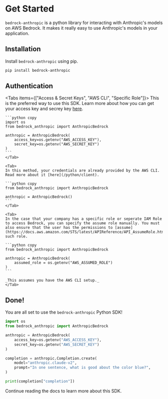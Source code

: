 
# Get Started

`bedrock-anthropic` is a python library for interacting with Anthropic's models on AWS Bedrock. It makes it really easy to use Anthropic's models in your application.

## Installation

Install `bedrock-anthropic` using pip.

```bash
pip install bedrock-anthropic
```

## Authentication

<Tabs items={["Access & Secret Keys", "AWS CLI", "Specific Role"]}>
    <Tab>
    This is the preferred way to use this SDK. Learn more about how you can get your access key and secrey key [here](/python/client).

    ```python copy
    import os
    from bedrock_anthropic import AnthropicBedrock

    anthropic = AnthropicBedrock(
        access_key=os.getenv("AWS_ACCESS_KEY"),
        secret_key=os.getenv("AWS_SECRET_KEY")
    )
    ```
    </Tab>

    <Tab>
    In this method, your credentials are already provided by the AWS CLI. Read more about it [here](/python/client).

    ```python copy
    from bedrock_anthropic import AnthropicBedrock

    anthropic = AnthropicBedrock()
    ```
    </Tab>

    <Tab>
    In the case that your company has a specific role or seperate IAM Role to access Bedrock, you can specify the assume role manually. You must also ensure that the user has the permissions to [assume](https://docs.aws.amazon.com/STS/latest/APIReference/API_AssumeRole.html) such role.

    ```python copy
    from bedrock_anthropic import AnthropicBedrock

    anthropic = AnthropicBedrock(
        assumed_role = os.getenv("AWS_ASSUMED_ROLE")
    )
    ```

    _This assumes you have the AWS CLI setup._
    </Tab>

</Tabs>

## Done!

You are all set to use the `bedrock-anthropic` Python SDK!

```python
import os
from bedrock_anthropic import AnthropicBedrock

anthropic = AnthropicBedrock(
    access_key=os.getenv("AWS_ACCESS_KEY"),
    secret_key=os.getenv("AWS_SECRET_KEY")
)

completion = anthropic.Completion.create(
    model="anthropic.claude-v2",
    prompt="In one sentence, what is good about the color blue?",
)

print(completion["completion"])
```

Continue reading the docs to learn more about this SDK.
